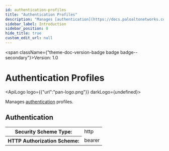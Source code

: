 ```yaml
---
id: authentication-profiles
title: "Authentication Profiles"
description: "Manages [authentication](https://docs.paloaltonetworks.com/network-security/security-policy/objects/authentication) profiles."
sidebar_label: Introduction
sidebar_position: 0
hide_title: true
custom_edit_url: null
---
```



<span className={"theme-doc-version-badge badge badge--secondary"}>Version: 1.0</span>

<h1 className={"openapi__heading"}>Authentication Profiles</h1>

<ApiLogo logo={{"url":"pan-logo.png"}} darkLogo={undefined}></ApiLogo>

Manages [authentication](https://docs.paloaltonetworks.com/network-security/security-policy/objects/authentication) profiles. 


<div style={{"marginBottom":"2rem"}}><h2 id={"authentication"} style={{"marginBottom":"1rem"}}>Authentication</h2><SchemaTabs className={"openapi-tabs__security-schemes"}><TabItem label={"HTTP: Bearer Auth"} value={"Bearer"}><div><table><tbody><tr><th>Security Scheme Type:</th><td>http</td></tr><tr><th>HTTP Authorization Scheme:</th><td>bearer</td></tr></tbody></table></div></TabItem></SchemaTabs></div>
      